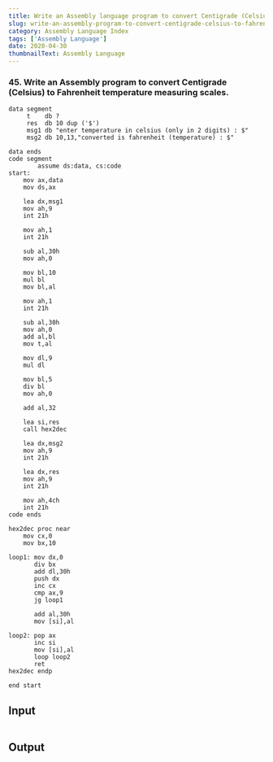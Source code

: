 ---
title: Write an Assembly language program to convert Centigrade (Celsius) to Fahrenheit temperature measuring scales.
slug: write-an-assembly-program-to-convert-centigrade-celsius-to-fahrenheit-temperature-measuring-scales.
category: Assembly Language Index
tags: ['Assembly Language']
date: 2020-04-30
thumbnailText: Assembly Language
---
### 45. Write an Assembly program to convert Centigrade (Celsius) to Fahrenheit temperature measuring scales.
```
data segment
     t    db ?
     res  db 10 dup ('$')
     msg1 db "enter temperature in celsius (only in 2 digits) : $"
     msg2 db 10,13,"converted is fahrenheit (temperature) : $"

data ends
code segment
        assume ds:data, cs:code
start:
    mov ax,data
    mov ds,ax

    lea dx,msg1
    mov ah,9
    int 21h

    mov ah,1
    int 21h

    sub al,30h
    mov ah,0

    mov bl,10
    mul bl
    mov bl,al

    mov ah,1
    int 21h

    sub al,30h
    mov ah,0
    add al,bl
    mov t,al

    mov dl,9
    mul dl

    mov bl,5
    div bl
    mov ah,0

    add al,32

    lea si,res
    call hex2dec

    lea dx,msg2
    mov ah,9
    int 21h

    lea dx,res
    mov ah,9
    int 21h

    mov ah,4ch
    int 21h
code ends

hex2dec proc near
    mov cx,0
    mov bx,10

loop1: mov dx,0
       div bx
       add dl,30h
       push dx
       inc cx
       cmp ax,9
       jg loop1

       add al,30h
       mov [si],al

loop2: pop ax
       inc si
       mov [si],al
       loop loop2
       ret
hex2dec endp

end start

```

## Input
```

```
## Output
```

```